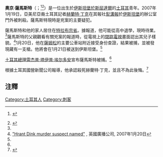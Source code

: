 '''奧京·薩馬斯特'''（{{lang-tr|Ogün Samast}}；{{bd|1990年|6月28日|catIdx=E}}<ref name="OgunID">{{cite news |first= |last= |authorlink= |author= |coauthors= |title=Katil zanlısı yakalandı |url=http://www.hurriyet.com.tr/gundem/5809895.asp?m=1&gid=112&srid=3428&oid=1 |work=[[自由報_(土耳其)|自由報 (土耳其)]] ({{lang|tr|Hürriyet}}) |date=2007年1月20日 |accessdate=2007年1月20日 |archive-date=2011年5月22日 |archive-url=https://web.archive.org/web/20110522124216/http://www.hurriyet.com.tr/gundem/5809895.asp?m=1&gid=112&srid=3428&oid=1 |dead-url=no }} {{tr icon}}</ref><ref name="BBCarrest">{{cite news |title=Hrant Dink murder suspect caught |url=http://news.bbc.co.uk/2/hi/europe/6283477.stm |work=[[BBC新聞|BBC新聞]] |publisher=[[英国广播公司|英國廣播公司]] |date=2007年1月20日 |accessdate=2007年1月20日 |archive-date=2007年1月23日 |archive-url=https://web.archive.org/web/20070123023220/http://news.bbc.co.uk/2/hi/europe/6283477.stm |dead-url=no }}</ref>）是一位出生於[[伊斯坦堡|伊斯坦堡]][[於斯屈達爾|於斯屈達爾]]的[[土耳其|土耳其]]青年。2007年1月19日，亞美尼亞裔土耳其記者[[赫蘭特·丁克|赫蘭特·丁克]]在其報社[[犁溝報|犁溝報]]於[[伊斯坦堡|伊斯坦堡]]的辦公室門外被刺殺。薩馬斯特現時是兇案的主要疑犯。

薩馬斯特和他的家人居住在[[特拉布宗省|特拉布宗省]]。據報道，他可能從高中退學，現時待業。<ref name="OgunID" />薩馬斯特的父親觀看有關兇案的報道時，從電視上的[[閉路電視|閉路電視]]畫面認出其兒子樣貌。<ref>[http://news.bbc.co.uk/2/hi/europe/6283395.stm "Hrant Dink murder suspect named"] {{Wayback|url=http://news.bbc.co.uk/2/hi/europe/6283395.stm |date=20100420205816 }}, 英國廣播公司, 2007年1月20日</ref>1月20日，他在[[薩姆松|薩姆松]]的主要公車站附近接受身份查證，結果被捕，並被發現藏有一支槍。他將會在1月21日被送到伊斯坦堡。<ref name="OgunID" />

[[土耳其總理列表|土耳其總理]][[雷杰普·塔伊普·埃尔多安|雷杰普·塔伊普·埃尔多安]]宣布薩馬斯特被捕。<ref name="BBCarrest" />

根據土耳其國營新聞公司{{Link-en|阿纳多卢通讯社|Anadolu Agency}}報導，他承認殺死赫蘭特·丁克，並且不為此後悔。<ref>{{cite news|url=http://www.cnn.com/2007/WORLD/europe/01/21/turkey.dink/index.html|title=Teen admits killing Turkish journalist|publisher=[[CNN|CNN]]|date=2007年1月21日|accessdate=2007年1月21日|archive-date=2007年1月25日|archive-url=https://web.archive.org/web/20070125023341/http://www.cnn.com/2007/WORLD/europe/01/21/turkey.dink/index.html|dead-url=no}}</ref>

==注釋==
{{reflist}}

{{Crime-stub}}
{{DEFAULTSORT: Samast}}
[[Category:土耳其人|Category:土耳其人]]
[[Category:刺客|Category:刺客]]